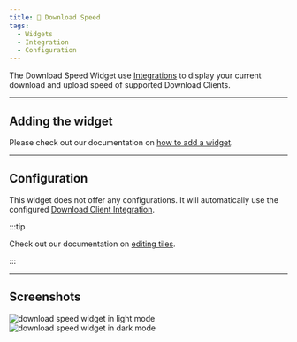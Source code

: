 ```yaml
---
title: 🚀 Download Speed
tags:
  - Widgets
  - Integration
  - Configuration
---
```



The Download Speed Widget use [Integrations](/docs/management/integrations/index) to display your current download and upload speed of supported Download Clients.

---

## Adding the widget
Please check out our documentation on [how to add a widget](/docs/getting-started/introduction/after-the-installation#adding-widgets).

---

## Configuration

This widget does not offer any configurations. It will automatically use the configured [Download Client Integration](/docs/management/integrations/index).

:::tip

Check out our documentation on [editing tiles](/docs/getting-started/introduction/after-the-installation#organizing-and-re-arranging-your-dashboard).

:::

---

## Screenshots

![download speed widget in light mode](./img/networkSpeed/widget-download-speed.webp)
![download speed widget in dark mode](./img/networkSpeed/widget-download-speed-dark.webp)

